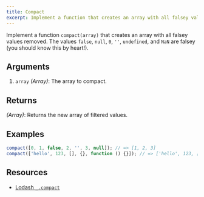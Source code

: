 ```yaml
---
title: Compact
excerpt: Implement a function that creates an array with all falsey values removed
---
```


Implement a function `compact(array)` that creates an array with all falsey values removed. The values `false`, `null`, `0`, `''`, `undefined`, and `NaN` are falsey (you should know this by heart!).

## Arguments

1. `array` _(Array)_: The array to compact.

## Returns

_(Array)_: Returns the new array of filtered values.

## Examples

```js
compact([0, 1, false, 2, '', 3, null]); // => [1, 2, 3]
compact(['hello', 123, [], {}, function () {}]); // => ['hello', 123, [], {}, function() {}]
```

## Resources

- [Lodash `_.compact`](https://lodash.com/docs/#compact)
